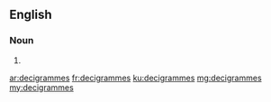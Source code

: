 ==English==

===Noun===
{{head|en|plural}}

# {{plural of|decigramme|lang=en}}

[[ar:decigrammes]]
[[fr:decigrammes]]
[[ku:decigrammes]]
[[mg:decigrammes]]
[[my:decigrammes]]